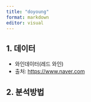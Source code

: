```yaml
---
title: "doyoung"
format: markdown
editor: visual
---
```


## 1. 데이터

-   와인데이터(레드 와인)
-   출처: <https://www.naver.com>

## 2. 분석방법